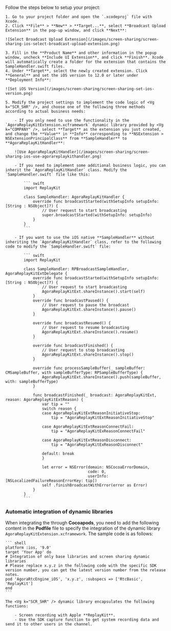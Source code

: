 <PlatformWrapper platform = "ios">

Follow the steps below to setup your <Vg k="SCR_SHR" /> project:

    1. Go to your project folder and open the `.xcodeproj` file with Xcode.
    2. Click **File** > **New** > **Target...**, select **Broadcast Upload Extension** in the pop-up window, and click **Next**:

    ![Select Broadcast Upload Extension](/images/screen-sharing/screen-sharing-ios-select-broadcast-upload-extension.png)

    3. Fill in the **Product Name** and other information in the popup window, uncheck **Include UI Extension**, and click **Finish**. Xcode will automatically create a folder for the extension that contains the SampleHandler.swift files.
    4. Under **Target**, select the newly created extension. Click **General** and set the iOS version to 12.0 or later under **Deployment Info**:

    ![Set iOS Version](/images/screen-sharing/screen-sharing-set-ios-version.png)

    5. Modify the project settings to implement the code logic of <Vg k="SCR_SHR" />, and choose one of the following three methods according to actual business needs:

        - If you only need to use the functionality in the `AgoraReplayKitExtension.xcframework` dynamic library provided by <Vg k="COMPANY" />, select **Target** as the extension you just created, and change the **Value** in **Info** corresponding to **NSExtension > NSExtensionPrincipalClass** from **SampleHandler** to **AgoraReplayKitHandler**:

        ![Use AgoraReplayKitHandler](/images/screen-sharing/screen-sharing-ios-use-agorareplaykithandler.png)

        - If you need to implement some additional business logic, you can inherit the `AgoraReplayKitHandler` class. Modify the `SampleHandler.swift` file like this:

            ``` swift
            import ReplayKit

            class SampleHandler: AgoraReplayKitHandler {
                override func broadcastStarted(withSetupInfo setupInfo: [String : NSObject]?) {
                    // User request to start broadcasting
                    super.broadcastStarted(withSetupInfo: setupInfo)
                }
            }
            ```

        - If you want to use the iOS native **SampleHandler** without inheriting the `AgoraReplayKitHandler` class, refer to the following code to modify the `SampleHandler.swift` file:

            ``` swift
            import ReplayKit

            class SampleHandler: RPBroadcastSampleHandler, AgoraReplayKitExtDelegate {
                override func broadcastStarted(withSetupInfo setupInfo: [String : NSObject]?) {
                    // User request to start broadcasting
                    AgoraReplayKitExt.shareInstance().start(self)
                }
                override func broadcastPaused() {
                    // User request to pause the broadcast
                    AgoraReplayKitExt.shareInstance().pause()
                }

                override func broadcastResumed() {
                    // User request to resume broadcasting
                    AgoraReplayKitExt.shareInstance().resume()
                }

                override func broadcastFinished() {
                    // User request to stop broadcasting
                    AgoraReplayKitExt.shareInstance().stop()
                }

                override func processSampleBuffer(_ sampleBuffer: CMSampleBuffer, with sampleBufferType: RPSampleBufferType) {
                    AgoraReplayKitExt.shareInstance().push(sampleBuffer, with: sampleBufferType)
                }

                func broadcastFinished(_ broadcast: AgoraReplayKitExt, reason: AgoraReplayKitExtReason) {
                    var tip = ""
                    switch reason {
                    case AgoraReplayKitExtReasonInitiativeStop:
                        tip = "AgoraReplayKitExtReasonInitiativeStop"

                    case AgoraReplayKitExtReasonConnectFail:
                        tip = "AgoraReplayKitExReasonConnectFail"

                    case AgoraReplayKitExtReasonDisconnect:
                        tip = "AgoraReplayKitExReasonDisconnect"

                    default: break
                    }

                    let error = NSError(domain: NSCocoaErrorDomain,
                                        code: 0,
                                        userInfo: [NSLocalizedFailureReasonErrorKey: tip])
                    self .finishBroadcastWithError(error as Error)
                }
            }
            ```

### Automatic integration of dynamic libraries

When integrating the <Vg k="COMPANY" /> <Vg k="VSDK" /> through **Cocoapods**, you need to add the following content in the **Podfile** file to specify the integration of the <Vg k="SCR_SHR" /> dynamic library `AgoraReplayKitExtension.xcframework`. The sample code is as follows:

    ``` shell
    platform :ios, '9.0'
    target 'Your App' do
    # Integration of only base libraries and screen sharing dynamic libraries
    # Please replace x.y.z in the following code with the specific SDK version number, you can get the latest version number from the release notes.
    pod 'AgoraRtcEngine_iOS', 'x.y.z', :subspecs => ['RtcBasic', 'ReplayKit']
    end
    ```

    The <Vg k="SCR_SHR" /> dynamic library encapsulates the following functions:

        - Screen recording with Apple **ReplayKit**.
        - Use the SDK capture function to get system recording data and send it to other users in the channel.

</PlatformWrapper>